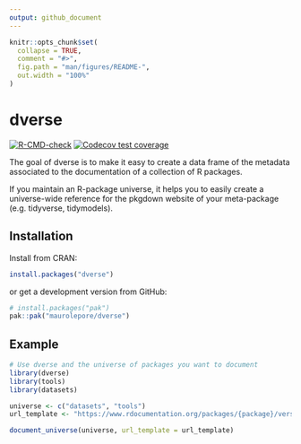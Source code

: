 ```yaml
---
output: github_document
---
```


<!-- README.md is generated from README.Rmd. Please edit that file -->

```r
knitr::opts_chunk$set(
  collapse = TRUE,
  comment = "#>",
  fig.path = "man/figures/README-",
  out.width = "100%"
)
```

# dverse

<!-- badges: start -->
[![R-CMD-check](https://github.com/maurolepore/dverse/actions/workflows/R-CMD-check.yaml/badge.svg)](https://github.com/maurolepore/dverse/actions/workflows/R-CMD-check.yaml)
[![Codecov test coverage](https://codecov.io/gh/maurolepore/dverse/graph/badge.svg)](https://app.codecov.io/gh/maurolepore/dverse)
<!-- badges: end -->

The goal of dverse is to make it easy to create a data frame of the metadata
associated to the documentation of a collection of R packages.

If you maintain an R-package universe, it helps you to easily create a
universe-wide reference for the pkgdown website of your meta-package (e.g.
tidyverse, tidymodels).

## Installation

Install from CRAN:

``` r
install.packages("dverse")
```

or get a development version from GitHub:

``` r
# install.packages("pak")
pak::pak("maurolepore/dverse")
```

## Example

```r
# Use dverse and the universe of packages you want to document
library(dverse)
library(tools)
library(datasets)

universe <- c("datasets", "tools")
url_template <- "https://www.rdocumentation.org/packages/{package}/versions/3.6.2/topics/{topic}.html"

document_universe(universe, url_template = url_template)
```
